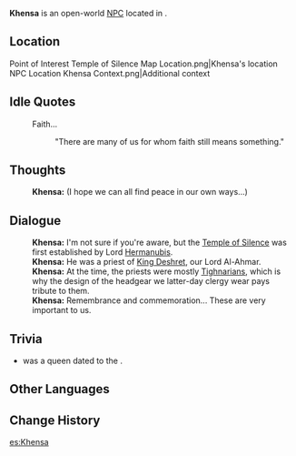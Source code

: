 {{Meta
<!-- Remove this template after adding the missing info -->
|missing_NPC_profile  = yes
}}
{{Character Infobox
|type             = Open-World NPC
|image            = NPC Khensa.png
|realname         = <!-- Optional, if different from in-game name -->
|deceased         = <!-- Past (for deceased prior to events of the game) or free response -->
|region           = Sumeru
|location         = Sumeru
|affiliation      = Temple of Silence
|title            = Temple of Silence Member

|ancestry         = <!-- Clan/family -->
|father           = 
|mother           = 
|spouse           = 
|sibling          = 
|child            = 
|relative         = 

|voiceEN          = 
|voiceCN          = 
|voiceJP          = 
|voiceKR          = 
|dialoguereward   = 
}}
'''Khensa''' is an open-world [[NPC]] located in {{Location|Temple of Silence (Instance)}}.
<!-- Following a certain dialogue branch for the first time gives the player AMOUNT_AS_WORD [[Item]]. -->

==Location==
<gallery>
Point of Interest Temple of Silence Map Location.png|Khensa's location
NPC Location Khensa Context.png|Additional context
</gallery>
<!--
==Profile==
Detailed story/lore information goes here.
''(To be added.)''

===Appearance===
Keep appearance section short and concise. Limit to 2 paragraphs with 3-4 sentences each.
''(To be added.)''

==Quests and Events==
{{Quests and Events}}
-->
==Idle Quotes==
{{Dialogue Start}}
: {{DIcon|Idle}} Faith...
:: {{A|VO Khensa 01.ogg}} "There are many of us for whom faith still means something."
{{Dialogue End}}

==Thoughts==
{{All Schemes to Know Explanation|name=Khensa}}
{{Dialogue Start}}
:{{A|VO Khensa All Schemes to Know 01.ogg}} '''Khensa:''' (I hope we can all find peace in our own ways...)
{{Dialogue End}}

==Dialogue==
{{Dialogue Start}}
:'''Khensa:''' I'm not sure if you're aware, but the [[Temple of Silence]] was first established by Lord [[Hermanubis]].
:'''Khensa:''' He was a priest of [[King Deshret]], our Lord Al-Ahmar.
:'''Khensa:''' At the time, the priests were mostly [[Tighnarian]]s, which is why the design of the headgear we latter-day clergy wear pays tribute to them.
:'''Khensa:''' Remembrance and commemoration... These are very important to us.
{{Dialogue End}}

==Trivia==

* {{W|Khensa}} was a {{W|Nubia|Nubian}} queen dated to the {{W|Twenty-fifth Dynasty of Egypt}}.

==Other Languages==
{{Other Languages|default_hidden=1
|en      = Khensa
|zhs     = 肯莎
|zhs_rm  = Kěnshā
|zht     = 肯莎
|zht_rm  = Kěnshā
|ja      = ケンサ
|ko      = 켄사
|es      = Khensa
|fr      = Khensa
|ru      = Хенса
|th      = Khensa
|vi      = Khensa
|de      = Khensa
|id      = Khensa
|pt      = Khensa
|tr      = Khensa
|it      = Khensa
}}

==Change History==
{{Change History|4.6}}
<!--
==References==
{{Reflist}}
-->

[[es:Khensa]]